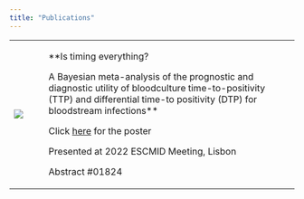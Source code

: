 ```yaml
---
title: "Publications"
---
```


+-------------------------+-------------------------------------------------------------------------------------------------------------------------------------------------------------------------------------+
| ![](timing_picture.png) | \*\*Is timing everything?\                                                                                                                                                          |
|                         |                                                                                                                                                                                     |
|                         | A Bayesian meta-analysis of the prognostic and diagnostic utility of bloodculture time-to-positivity (TTP) and differential time-to positivity (DTP) for bloodstream infections\*\* |
|                         |                                                                                                                                                                                     |
|                         | Click [here](ESCMID%202022.pdf) for the poster                                                                                                                                      |
|                         |                                                                                                                                                                                     |
|                         | Presented at 2022 ESCMID Meeting, Lisbon                                                                                                                                            |
|                         |                                                                                                                                                                                     |
|                         | Abstract #01824                                                                                                                                                                     |
+-------------------------+-------------------------------------------------------------------------------------------------------------------------------------------------------------------------------------+
